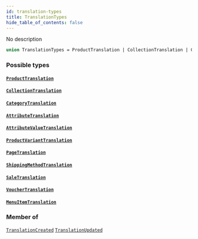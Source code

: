 ```yaml
---
id: translation-types
title: TranslationTypes
hide_table_of_contents: false
---
```








No description

```graphql
union TranslationTypes = ProductTranslation | CollectionTranslation | CategoryTranslation | AttributeTranslation | AttributeValueTranslation | ProductVariantTranslation | PageTranslation | ShippingMethodTranslation | SaleTranslation | VoucherTranslation | MenuItemTranslation
```


### Possible types

#### [`ProductTranslation`](../../../developer/api-reference/objects/product-translation) <Badge class="secondary" text="object"/>
> 
> 

#### [`CollectionTranslation`](../../../developer/api-reference/objects/collection-translation) <Badge class="secondary" text="object"/>
> 
> 

#### [`CategoryTranslation`](../../../developer/api-reference/objects/category-translation) <Badge class="secondary" text="object"/>
> 
> 

#### [`AttributeTranslation`](../../../developer/api-reference/objects/attribute-translation) <Badge class="secondary" text="object"/>
> 
> 

#### [`AttributeValueTranslation`](../../../developer/api-reference/objects/attribute-value-translation) <Badge class="secondary" text="object"/>
> 
> 

#### [`ProductVariantTranslation`](../../../developer/api-reference/objects/product-variant-translation) <Badge class="secondary" text="object"/>
> 
> 

#### [`PageTranslation`](../../../developer/api-reference/objects/page-translation) <Badge class="secondary" text="object"/>
> 
> 

#### [`ShippingMethodTranslation`](../../../developer/api-reference/objects/shipping-method-translation) <Badge class="secondary" text="object"/>
> 
> 

#### [`SaleTranslation`](../../../developer/api-reference/objects/sale-translation) <Badge class="secondary" text="object"/>
> 
> 

#### [`VoucherTranslation`](../../../developer/api-reference/objects/voucher-translation) <Badge class="secondary" text="object"/>
> 
> 

#### [`MenuItemTranslation`](../../../developer/api-reference/objects/menu-item-translation) <Badge class="secondary" text="object"/>
> 
> 



### Member of

[`TranslationCreated`](../../../developer/api-reference/objects/translation-created)  <Badge class="secondary" text="object"/><Bullet />[`TranslationUpdated`](../../../developer/api-reference/objects/translation-updated)  <Badge class="secondary" text="object"/>



